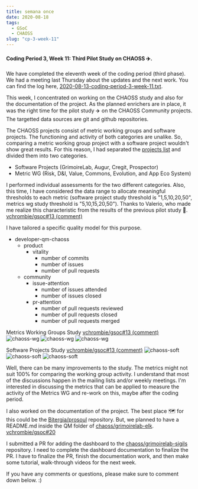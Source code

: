 ```yaml
---
title: semana once
date: 2020-08-18
tags: 
  - GSoC
  - CHAOSS
slug: "cp-3-week-11"
---
```


#### Coding Period 3, Week 11: Third Pilot Study on CHAOSS ✈️.

We have completed the eleventh week of the coding period (third phase). We had a meeting last Thursday about the updates and the next work. You can find the log here, [2020-08-13-coding-period-3-week-11.txt](https://github.com/vchrombie/gsoc/blob/master/meetings/2020-08-13-coding-period-3-week-11.txt).

This week, I concentrated on working on the CHAOSS study and also for the documentation of the project. As the planned enrichers are in place, it was the right time for the pilot study ✈️ on the CHAOSS Community projects. The targetted data sources are git and github repositories.

The CHAOSS projects consist of metric working groups and software projects. The functioning and activity of both categories are unalike. So, comparing a metric working group project with a software project wouldn't show great results. For this reason, I had separated the [projects list](https://gitlab.com/Bitergia/c/CHAOSS/sources/-/master/projects.json) and divided them into two categories.
  - Software Projects (GrimoireLab, Augur, Cregit, Prospector)
  - Metric WG (Risk, D&I, Value, Commons, Evolution, and App Eco System)

I performed individual assessments for the two different categories. Also, this time, I have considered the data range to allocate meaningful thresholds to each metric (software project study threshold is "1,5,10,20,50", metrics wg study threshold is "5,10,15,20,50"). Thanks to Valerio, who made me realize this characteristic from the results of the previous pilot study 🚁.  [vchrombie/gsoc#13 (comment)](https://github.com/vchrombie/gsoc/issues/13#issuecomment-674578813)

I have tailored a specific quality model for this purpose.
- developer-qm-chaoss
  - product
    - vitality
      - number of commits
      - number of issues
      - number of pull requests
  - community
    - issue-attention
      - number of issues attended
      - number of issues closed
    - pr-attention
      - number of pull requests reviewed
      - number of pull requests closed
      - number of pull requests merged

Metrics Working Groups Study [vchrombie/gsoc#13 (comment)](https://github.com/vchrombie/gsoc/issues/13#issuecomment-674579035)
![chaoss-wg](./images/chaoss-wg-1.png)
![chaoss-wg](./images/chaoss-wg-2.png)
![chaoss-wg](./images/chaoss-wg-3.png)

Software Projects Study [vchrombie/gsoc#13 (comment)](https://github.com/vchrombie/gsoc/issues/13#issuecomment-674579264)
![chaoss-soft](./images/chaoss-soft-1.png)
![chaoss-soft](./images/chaoss-soft-2.png)
![chaoss-soft](./images/chaoss-soft-3.png)

Well, there can be many improvements to the study. The metrics might not suit 100% for comparing the working group activity. I understand that most of the discussions happen in the mailing lists and/or weekly meetings. I'm interested in discussing the metrics that can be applied to measure the activity of the Metrics WG and re-work on this, maybe after the coding period.

I also worked on the documentation of the project. The best place 🗺️ for this could be the [Bitergia/prosoul](https://github.com/Bitergia/prosoul) repository. But, we planned to have a README.md inside the QM folder of [chaoss/grimoirelab-elk](https://github.com/chaoss/grimoirelab-elk/). [vchrombie/gsoc#20](https://github.com/vchrombie/gsoc/issues/20)

I submitted a PR for adding the dashboard to the [chaoss/grimoirelab-sigils](https://github.com/chaoss/grimoirelab-sigils) repository. I need to complete the dashboard documentation to finalize the PR. I have to finalize the PR, finish the documentation work, and then make some tutorial, walk-through videos for the next week.

If you have any comments or questions, please make sure to comment down below. :)
